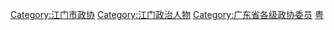 [[Category:江门市政协|Category:江门市政协]]
[[Category:江门政治人物|Category:江门政治人物]]
[[Category:广东省各级政协委员|Category:广东省各级政协委员]]
[[Category:设区的市政协委员|粤]]